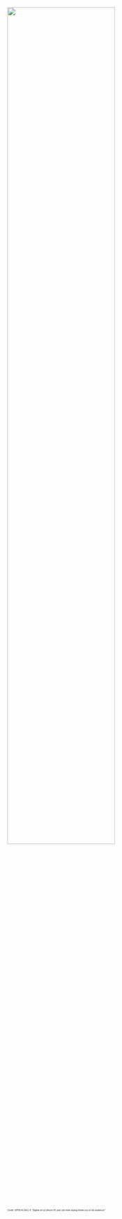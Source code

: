 
## 

::: {.absolute top="5%" left="23%"}
![](figures/student_saying_thanks.png){width=70%}
:::


::: {.absolute top="91%" left="23%"}
::: {style="font-size: 0.35em"}
Credit: OPEN AI DALL-E *"Digital art of almost 50 year old male saying thank you to the audience"*
::: 
:::
















